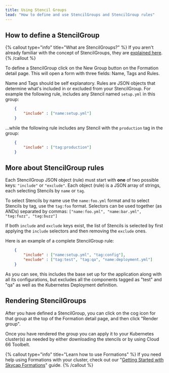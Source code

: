 ```yaml
---
title: Using Stencil Groups
lead: "How to define and use StencilGroups and StencilGroup rules"
---
```


## How to define a StencilGroup

{% callout type="info" title="What are StencilGroups?" %}
 If you aren't already familiar with the concept of StencilGroups, they are [explained here](/docs/skycap/formations-stencils-and-snapshots#what-are-stencil-groups). 
{% /callout %}

To define a StencilGroup click on the New Group button on the Formation detail page. This will open a form with three fields: Name, Tags and Rules. 

Name and Tags should be self explanatory. Rules are JSON objects that determine what's included in or excluded from your StencilGroup. For example the following rule, includes any Stencil named `setup.yml` in this group:

```json
	{
		"include" : ["name:setup.yml"]
	}
```

...while the following rule includes any Stencil with the `production` tag in the group:

```json
	{
		"include" : ["tag:production"]
	}
```

## More about StencilGroup rules

Each StencilGroup JSON object (rule) must start with **one** of two possible keys: `"include"` or `"exclude"`. Each object (rule) is a JSON array of strings, each selecting Stencils by `name` or `tag`.

To select Stencils by name use the `name:foo.yml` format and to select Stencils by tag, use the `tag:foo` format. Selectors can be used together (as ANDs) separated by commas: `["name:foo.yml", "name:bar.yml", "tag:fuzz", "tag:buzz"]`

If both `include` and `exclude` keys exist, the list of Stencils is selected by first applying the `include` selectors and then removing the `exclude` ones.

Here is an example of a complete StencilGroup rule:

```json
	{
		"include" : ["name:setup.yml", "tag:config"],
		"exclude" : ["tag:test", "tag:qa", "name:deployment.yml"]
	}
```

As you can see, this includes the base set up for the application along with all its configurations, but excludes all the components tagged as "test" and "qa" as well as the Kubernetes Deployment definition.

## Rendering StencilGroups

After you have defined a StencilGroup, you can click on the cog icon for that group at the top of the Formation detail page, and then click "Render group".

Once you have rendered the group you can apply it to your Kubernetes cluster(s) as needed by either downloading the stencils or by using Cloud 66 Toolbelt.

{% callout type="info" title="Learn how to use Formations" %}
 If you need help using Formations with your cluster, check out our "[Getting Started with Skycap Formations](/docs/skycap/using-formations)" guide. 
{% /callout %}
